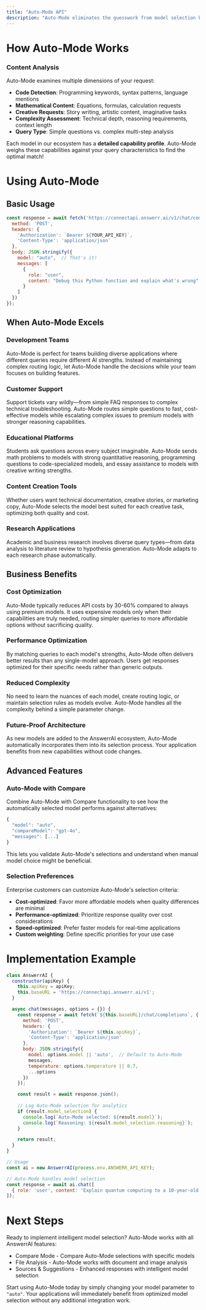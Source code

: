 ```yaml
---
title: "Auto-Mode API"
description: "Auto-Mode eliminates the guesswork from model selection by automatically choosing the optimal AI model for each query. "
---
```


# How Auto-Mode Works

### **Content Analysis**

Auto-Mode examines multiple dimensions of your request:

- **Code Detection**: Programming keywords, syntax patterns, language mentions
- **Mathematical Content**: Equations, formulas, calculation requests
- **Creative Requests**: Story writing, artistic content, imaginative tasks
- **Complexity Assessment**: Technical depth, reasoning requirements, context length
- **Query Type**: Simple questions vs. complex multi-step analysis

Each model in our ecosystem has a **detailed capability profile**. Auto-Mode weighs these capabilities against your query characteristics to find the optimal match\!

# Using Auto-Mode

## Basic Usage

```javascript
const response = await fetch('https://connectapi.answerr.ai/v1/chat/completions', {
  method: 'POST',
  headers: {
    'Authorization': `Bearer ${YOUR_API_KEY}`,
    'Content-Type': 'application/json'
  },
  body: JSON.stringify({
    model: "auto",  // That's it!
    messages: [
      {
        role: "user",
        content: "Debug this Python function and explain what's wrong"
      }
    ]
  })
});
```

## When Auto-Mode Excels

### **Development Teams**

Auto-Mode is perfect for teams building diverse applications where different queries require different AI strengths. Instead of maintaining complex routing logic, let Auto-Mode handle the decisions while your team focuses on building features.

### **Customer Support**

Support tickets vary wildly—from simple FAQ responses to complex technical troubleshooting. Auto-Mode routes simple questions to fast, cost-effective models while escalating complex issues to premium models with stronger reasoning capabilities.

### **Educational Platforms**

Students ask questions across every subject imaginable. Auto-Mode sends math problems to models with strong quantitative reasoning, programming questions to code-specialized models, and essay assistance to models with creative writing strengths.

### **Content Creation Tools**

Whether users want technical documentation, creative stories, or marketing copy, Auto-Mode selects the model best suited for each creative task, optimizing both quality and cost.

### **Research Applications**

Academic and business research involves diverse query types—from data analysis to literature review to hypothesis generation. Auto-Mode adapts to each research phase automatically.

## **Business Benefits**

### **Cost Optimization**

Auto-Mode typically reduces API costs by 30-60% compared to always using premium models. It uses expensive models only when their capabilities are truly needed, routing simpler queries to more affordable options without sacrificing quality.

### **Performance Optimization**

By matching queries to each model's strengths, Auto-Mode often delivers better results than any single-model approach. Users get responses optimized for their specific needs rather than generic outputs.

### **Reduced Complexity**

No need to learn the nuances of each model, create routing logic, or maintain selection rules as models evolve. Auto-Mode handles all the complexity behind a simple parameter change.

### **Future-Proof Architecture**

As new models are added to the AnswerrAI ecosystem, Auto-Mode automatically incorporates them into its selection process. Your application benefits from new capabilities without code changes.

## Advanced Features

### Auto-Mode with Compare

Combine Auto-Mode with Compare functionality to see how the automatically selected model performs against alternatives:

```javascript
{
  "model": "auto",
  "compareModel": "gpt-4o",
  "messages": [...]
}
```

This lets you validate Auto-Mode's selections and understand when manual model choice might be beneficial.

### **Selection Preferences**

Enterprise customers can customize Auto-Mode's selection criteria:

- **Cost-optimized**: Favor more affordable models when quality differences are minimal
- **Performance-optimized**: Prioritize response quality over cost considerations
- **Speed-optimized**: Prefer faster models for real-time applications
- **Custom weighting**: Define specific priorities for your use case

# Implementation Example

```javascript
class AnswerrAI {
  constructor(apiKey) {
    this.apiKey = apiKey;
    this.baseURL = 'https://connectapi.answerr.ai/v1';
  }

  async chat(messages, options = {}) {
    const response = await fetch(`${this.baseURL}/chat/completions`, {
      method: 'POST',
      headers: {
        'Authorization': `Bearer ${this.apiKey}`,
        'Content-Type': 'application/json'
      },
      body: JSON.stringify({
        model: options.model || 'auto',  // Default to Auto-Mode
        messages,
        temperature: options.temperature || 0.7,
        ...options
      })
    });

    const result = await response.json();
    
    // Log Auto-Mode selection for analytics
    if (result.model_selection) {
      console.log(`Auto-Mode selected: ${result.model}`);
      console.log(`Reasoning: ${result.model_selection.reasoning}`);
    }

    return result;
  }
}

// Usage
const ai = new AnswerrAI(process.env.ANSWERR_API_KEY);

// Auto-Mode handles model selection
const response = await ai.chat([
  { role: 'user', content: 'Explain quantum computing to a 10-year-old' }
]);
```

# Next Steps

Ready to implement intelligent model selection? Auto-Mode works with all AnswerrAI features:

- Compare Mode - Compare Auto-Mode selections with specific models
- File Analysis - Auto-Mode works with document and image analysis
- Sources & Suggestions - Enhanced responses with intelligent model selection

Start using Auto-Mode today by simply changing your model parameter to `"auto"`. Your applications will immediately benefit from optimized model selection without any additional integration work.